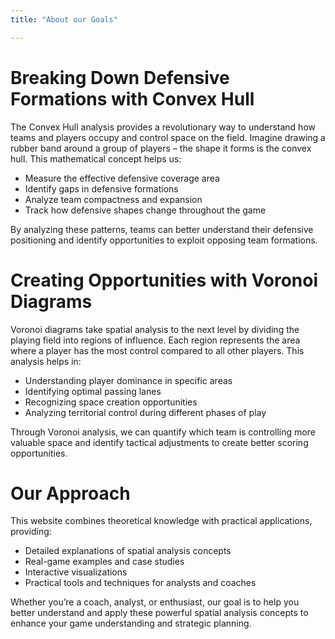 ```yaml
---
title: "About our Goals"

---
```


# Breaking Down Defensive Formations with Convex Hull

The Convex Hull analysis provides a revolutionary way to understand how teams and players occupy and control space on the field. Imagine drawing a rubber band around a group of players – the shape it forms is the convex hull. This mathematical concept helps us:

- Measure the effective defensive coverage area
- Identify gaps in defensive formations
- Analyze team compactness and expansion
- Track how defensive shapes change throughout the game

By analyzing these patterns, teams can better understand their defensive positioning and identify opportunities to exploit opposing team formations.

# Creating Opportunities with Voronoi Diagrams

Voronoi diagrams take spatial analysis to the next level by dividing the playing field into regions of influence. Each region represents the area where a player has the most control compared to all other players. This analysis helps in:

- Understanding player dominance in specific areas
- Identifying optimal passing lanes
- Recognizing space creation opportunities
- Analyzing territorial control during different phases of play

Through Voronoi analysis, we can quantify which team is controlling more valuable space and identify tactical adjustments to create better scoring opportunities.

# Our Approach

This website combines theoretical knowledge with practical applications, providing:

- Detailed explanations of spatial analysis concepts
- Real-game examples and case studies
- Interactive visualizations
- Practical tools and techniques for analysts and coaches

Whether you're a coach, analyst, or enthusiast, our goal is to help you better understand and apply these powerful spatial analysis concepts to enhance your game understanding and strategic planning.
